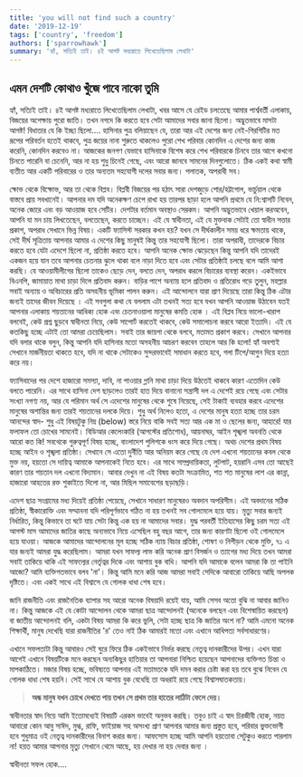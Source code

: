 ```yaml
---
title: 'you will not find such a country'
date: '2019-12-19'
tags: ['country', 'freedom']
authors: ['sparrowhawk']
summary: 'হ্যাঁ, সত্যিই তাই। ৪ই আগষ্ট মধ্যরাতে লিখেতেছিলাম লেখাটা'
---
```


## এমন দেশটি কোথাও খুঁজে পাবে নাকো তুমি

হ্যাঁ, সত্যিই তাই। ৪ই আগষ্ট মধ্যরাতে লিখেতেছিলাম লেখাটা, খবর আসে যে রেইড চলতেছে আমার পার্শ্ববর্তী এলাকায়, বিজয়ের অপেক্ষায় পুরো জাতি। তখন নগদে কি করতে হবে সেটা আমাদের সবার জানা ছিলো। অদ্ভুতভাবে মাসটা আগষ্ট! বিধাতার যে কি ইচ্ছা ছিলো.... হাসিনার পুত্র বলিয়াছেন যে, তারা আর এই দেশের জন্য নেই-গিরগিটির মত রূপের পরিবর্তন হতেই থাকবে, পুত্র জয়ের নানা শুরুতে থাকলেও পুরো শেখ পরিবার কোনদিন এ দেশের জন্য কাজ করেনি, কোনদিন করবেও না। আজকের জনগণ যেভাবে হাসিনাকে বিশেষ করে শেখ পরিবারকে চিনবে তার আগে কখনো চিনতে পারেনি বা চেনেনি, আর না হয় শুধু চিনেই গেছে, এবং আরো জানবে সামনের দিনগুলোতে। ঠিক একই কথা স্বামী ব্যতীত আর একটি পরিবারের ও তার অন্যতম সহযোগী দলের সবার জন্য। পলাতক, অপরাধী সব।

ক্ষোভ থেকে বিক্ষোভ, আর তা থেকে বিপ্লব। বিপ্লবী বিজয়ের পর হঠাৎ সারা দেশজুড়ে শোর/হট্টগোল, ভার্চুয়াল থেকে বাস্তবে প্রায় সবখানেই। আপনার দম যদি অনেকক্ষণ চেপে রাখা হয় তারপর ছাড়া হলে আপনি প্রথমে যে নি:শ্বাসটি নিবেন, অনেক জোরে এবং বড় আওয়াজ হবে সেটির। দেশটার বর্তমান অবস্থাও সেরকম। আপনি অদ্ভুতভাবে খেয়াল করঅবেন, আপনি যা মন চায় লিখতেছেন, বলতেছেন, করতে চাচ্ছেন। এই যে স্বাধীনতা, এই যে মুক্তবাক সেটাই তো স্বাধীন সত্তার প্রকাশ, অপরাধ সেখানে ভিন্ন বিষয়। একটি ফ্যাসিস্ট সরকার কখন হয়? যখন সে দীর্ঘকালীন সময় ধরে ক্ষমতায় থাকে, সেই দীর্ঘ সূত্রিতায় আপনার আমার এ দেশের কিছু মানুষই কিন্তু তার সহযোগী ছিলো। তারা অপরাধী, তাদেরকে বিচার করতে হবে যেটা এদেশে ছিলো না, প্রতিষ্ঠা করতে হবে। আপনি অনেক ক্ষোভ ঝেড়েছেন কিন্তু আপনি যদি তাদেরই একজন হয়ে যান তবে আপনার চেতনার ঝুলে থাকা বলে নাড়া দিতে হবে এবং সেটার প্রতিষ্ঠাই চলছে বলে আমি আশা করছি। যে আওয়ামীলীগের ছিলো তাকেও ছেড়ে দেন, বলতে দেন, অপরাধ করলে বিচারের ব্যবস্থা করেন। একইভাবে বিএনপি, জামায়াত মাথা চাড়া দিলে প্রতিবাদ করুন। বাড়ির পাশে অন্যায় হলে প্রতিবাদ ও প্রতিরোধ গড়ে তুলুন, মহল্লার সবাই অন্যায় ও অবিচারের প্রতি অসহনীয় ভূমিকা পালন করুন। এই আন্দোলনে যারা প্রাণ দিয়েছে তারা কিন্তু ঠিক এটার জন্যই তাদের জীবন দিয়েছে । এই সবগুলা কথা যে বললাম এটা তখনই সত্য হবে যখন আপনি আওয়াজ উঠাবেন যতই আপনার এলাকায় শয়তানের আধিক্য হোক এবং চেতনাওয়ালা মানুষের কমতি হোক । এই বিপ্লব নিয়ে ভালো-খারাপ বলবেই, কেউ প্রশ্ন ছুড়বে স্বাধীনতা নিয়ে, কেউ সাপোর্ট করতেই থাকবে, কেউ সমালোচনা করবে আরো ইত্যাদি। এই যে কতকিছু হচ্ছে এটাই তো আমরা চেয়েছিলাম। সবাই তার জায়গা থেকে বলবে, মতামত প্রকাশ করবে। সেখানে আপনার যদি বলার থাকে বলুন, কিন্তু আপনি যদি হাসিনার মতো অসহনীয় আচরণ করবেন তাহলে আর কি হলো! হ্যাঁ অবশ্যই সেখানে মার্জনীয়তা থাকতে হবে, যদি না থাকে সেটাকেও সুন্দরভাবেই সমাধান করতে হবে, গলা টিপে/আগুন দিয়ে হত্যা করে নয়।

ফ্যাসিবাদের পর দেশে হাজারো সমস্যা, দাবি, না পাওয়ার গ্লানি মাথা চাড়া দিয়ে উঠতেই থাকবে কারণ এতোদিন কেউ বলতে পারেনি। এর সাথে হাসিনা দেশ ছাড়লেও তারই হাত দিয়ে বানানো সন্ত্রাসী দল এ দেশেই রয়ে গেছে এবং সেটার সংখ্যা নগণ্য নয়, আর যে পরিমান অর্থ সে এদেশের মানুষের থেকে শুষে নিয়েছে, সেই টাকাই ব্যবহার করবে এদেশের মানুষের অশান্তির জন্য তারই শয়তানের দলকে দিয়ে। শুধু অর্থ নিলেও হতো, এ দেশের মানুষ হত্যা হচ্ছে তার চরম আনন্দের স্বাদ- শুধু এই বিষয়টুকু নিম্ন (below) স্তরে নিয়ে বাকি সবই সত্য আর এক মা ও ছেলের জন্য, আহারে! যার ফলাফল তো চোখের সামনেই। বিডিআর কেলেংকারি (আগস্টের প্রতিশোধ), আয়নাঘর, আইন শৃঙ্খলা অবনতি থেকে আরো কত কি! সবথেকে গুরুত্বপূর্ণ বিষয় হচ্ছে, বাংলাদেশ পুলিশকে ধংস করে দিয়ে গেছে। অথচ দেশের প্রথম বিষয় হচ্ছে আইন ও শৃঙ্খলা প্রতিষ্ঠা। সেখানে সে এতো দুর্নীতি আর অনিয়ম করে গেছে যে দেশ এখনো শয়তানের কবল থেকে মুক্ত নয়, হয়তো সে দায়িত্ব আমাকে আপনাকেই নিতে হবে। এর সাথে সাম্প্রদায়িকতা, লুটপাট, হয়রানি এসব তো আছেই কারণ তার শয়তান দল এখনো বিদ্যমান। আবার দেখুন না এই বিষয় কতটা সংক্রামিত, শত শত মানুষের লাশ এর কান্না, হাজারো আহতের রক্ত শুকাইতে দিলো না, আর মিছিল সমাবেশের ছড়াছড়ি।

এদেশ ছাত্র সংগ্রামের মধ্য দিয়েই প্রতিষ্ঠা পেয়েছে, সেখানে সাধারণ মানুষেরও অবদান অপরিসীম। এই অবদানের সঠিক প্রতিষ্ঠা, স্বীকারোক্তি এবং সম্মাননা যদি পরিপূর্ণভাবে গঠিত না হয় তখনই সব গোলমেলে হয়ে যায়। মৃত্যু সবার জন্যই নির্ধারিত, কিন্তু কিভাবে তা ঘটে যায় সেটা কিন্তু এক হয় না আমাদের সবার। যুদ্ধ পরবর্তী ইতিহাসের কিছু চরম সত্য এই আগস্ট মাস আমাদের জাতির কাছে অন্যভাবে নিয়ে এসেছিল বহু বছর আগে, তার জন্য কারণটা ছিলো ওই গোলমেলে হয়ে যাওয়া। আজকে আমাদের আন্দোলনের মূল হচ্ছে সঠিক ন্যায় বিচার প্রতিষ্ঠা, শোষণ ও নিপীড়ন থেকে মুক্তি, ৭১ এ যার জন্যই আমরা যুদ্ধ করেছিলাম। আমরা যখন সাফল্য লাভ করি অনেক প্রাণ বিসর্জন ও ত্যাগের মধ্য দিয়ে তখন আমরা সবাই তাকিয়ে থাকি এই সাফল্যের নের্তৃত্বর দিকে এবং আশায় বুক বাধি। আপনি যদি আমাকে বলেন আমরা কি তা পাইনি আজো? আমি ব্যক্তিগতভাবে বলব 'না'। কিন্তু আমি মনে করি আজ আমরা সবাই সেদিকে আবারো তাকিয়ে আছি অপলক দৃষ্টিতে। এবং একই সাথে এই বিশ্বাসে যে গোলক ধাধা শেষ হবে।

জানি রাজনীতি এবং রাজনৈতিক ব্যাপার সহ আরো অনেক বিষয়াদি রয়েই যায়, আমি সেসব অতো বুঝি না আবার জানিও না। কিন্তু আজকে এই যে কোটা আন্দোলন থেকে আমরা ছাত্র আন্দোলনই (অনেকে বলছেন এবং বিশেষায়িত করছেন) বা জাতীয় আন্দোলনই বলি,  একটা বিষয় আমরা কি করে ভুলি, সেটা হচ্ছে ছাত্র কি জাতির অংশ না? আমি এমনো অনেক শিক্ষার্থী, মানুষ দেখেছি যারা রাজনীতির 'র' তেও নাই ঠিক আমারই মতো এবং এখানে আধিপত্য সর্বসাধারণের।&#x20;

এখানে সফলতাটা কিন্তু আবারও সেই ঘুরে ফিরে ঠিক একইভাবে নির্ভর করছে নেতৃত্ব দানকারীদের উপর। এখন যারা আগেই এখানে বিষয়টিকে মনে করছেন অন্যকিছুর হাতিয়ার তা আপনারা নিশ্চিত হয়েছেন আপনাদের ব্যক্তিগত চিন্তা ও মাপকাঠিতে। মজার বিষয় হচ্ছে, ভবিষ্যতে আপনার এই মতামতকে যদি দমন করার চেষ্টা করা হয় তবে বুঝে নিবেন যে গোলক ধাধা শেষ হয়নি। সেই সাথে যে আশায় বুক বেধেছি তা অধরাই রয়ে গেছে বিশ্বাসঘাতকতায়।&#x20;

> **অন্ধ মানুষ যখন চোখে দেখতে পায় তখন সে প্রথম তার হাতের লাঠিটা ফেলে দেয়।**

স্বাধীনতার স্বাদ নিয়ে আমি ইতোমধ্যেই বিষয়টি এরকম ভাবেই অনুভব করছি। তবুও চাই এ স্বাদ চিরজীবী হোক, নয়ত আবারো কোন আবু সাঈদ, মুগ্ধ, রাফি, ফাইয়াজ সহ অসংখ্য প্রাণ আপনার আমার জন্য প্রস্তুত হবে, পরিবার ভুক্তভোগী হবে শুধুমাত্র ওই নেতৃত্ব দানকারীদের বিনাশ করার জন্য। আফসোস হচ্ছে আমি আপনি হয়তোবা সেটুকুও করতে পারলাম না! হয়ত আমার আপনার মৃত্যু সেখানে থেমে আছে, হয় দেখার না হয় দেবার জন্য ।

স্বাধীনতা সফল হোক....
